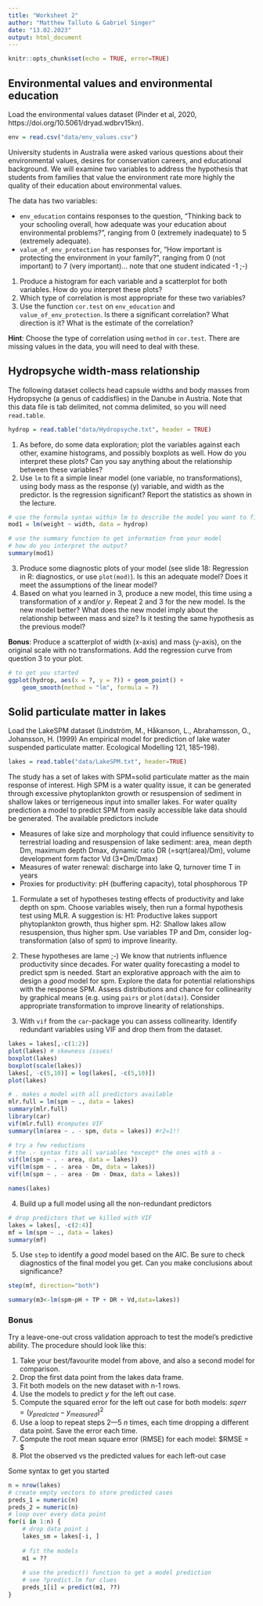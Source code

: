 ```yaml
---
title: "Worksheet 2"
author: "Matthew Talluto & Gabriel Singer"
date: "13.02.2023"
output: html_document
---
```


```r
knitr::opts_chunk$set(echo = TRUE, error=TRUE)
```

## Environmental values and environmental education

Load the environmental values dataset (Pinder et al, 2020, https://doi.org/10.5061/dryad.wdbrv15kn).

```r
env = read.csv("data/env_values.csv")
```

University students in Australia were asked various questions about their environmental values, desires for conservation careers, and educational background. We will examine two variables to address the hypothesis that students from families that value the environment rate more highly the quality of their education about environmental values.

The data has two variables:

* `env_education` contains responses to the question, "Thinking back to your schooling overall, how adequate was your education about environmental problems?", ranging from 0 (extremely inadequate) to 5 (extremely adequate).
* `value_of_env_protection` has responses for, "How important is protecting the environment in your family?", ranging from 0 (not important) to 7 (very important)... note that one student indicated -1 ;-)

1. Produce a histogram for each variable and a scatterplot for both variables. How do you interpret these plots? 
2. Which type of correlation is most appropriate for these two variables?
3. Use the function `cor.test` on `env_education` and `value_of_env_protection`. Is there a significant correlation? What direction is it? What is the estimate of the correlation?

**Hint**: Choose the type of correlation using `method` in `cor.test`. There are missing values in the data, you will need to deal with these. 


## Hydropsyche width-mass relationship

The following dataset collects head capsule widths and body masses from Hydropsyche (a genus of caddisflies) in the Danube in Austria. Note that this data file is tab delimited, not comma delimited, so you will need `read.table`.

```r
hydrop = read.table("data/Hydropsyche.txt", header = TRUE)
```

1. As before, do some data exploration; plot the variables against each other, examine histograms, and possibly boxplots as well. How do you interpret these plots? Can you say anything about the relationship between these variables?
2. Use `lm` to fit a simple linear model (one variable, no transformations), using body mass as the response (y) variable, and width as the predictor. Is the regression significant? Report the statistics as shown in the lecture.

```r
# use the formula syntax within lm to describe the model you want to fit
mod1 = lm(weight ~ width, data = hydrop)

# use the summary function to get information from your model
# how do you interpret the output?
summary(mod1)
```


3. Produce some diagnostic plots of your model (see slide 18: Regression in R: diagnostics, or use `plot(mod)`). Is this an adequate model? Does it meet the assumptions of the linear model?
4. Based on what you learned in 3, produce a new model, this time using a transformation of $x$ and/or $y$. Repeat 2 and 3 for the new model. Is the new model better? What does the new model imply about the relationship between mass and size? Is it testing the same hypothesis as the previous model?

**Bonus**: Produce a scatterplot of width (x-axis) and mass (y-axis), on the original scale with no transformations. Add the regression curve from question 3 to your plot.

```r
# to get you started
ggplot(hydrop, aes(x = ?, y = ?)) + geom_point() + 
	geom_smooth(method = "lm", formula = ?)
```



## Solid particulate matter in lakes

Load the LakeSPM dataset (Lindström, M., Håkanson, L., Abrahamsson, O., Johansson, H. (1999) An empirical model for prediction of lake water suspended particulate matter. Ecological Modelling 121, 185–198).

```r
lakes = read.table("data/LakeSPM.txt", header=TRUE)
```

The study has a set of lakes with SPM=solid particulate matter as the main response of interest. High SPM is a water quality issue, it can be generated through excessive phytoplankton growth or resuspension of sediment in shallow lakes or terrigeneous input into smaller lakes. For water quality prediction a model to predict SPM from easily accessible lake data should be generated. The available predictors include

* Measures of lake size and morphology that could influence sensitivity to terrestrial loading and resuspension of lake sediment: area, mean depth Dm, maximum depth Dmax, dynamic ratio DR (=sqrt(area)/Dm), volume development form factor Vd (3*Dm/Dmax)
* Measures of water renewal: discharge into lake Q, turnover time T in years
* Proxies for productivity: pH (buffering capacity), total phosphorous TP

1. Formulate a set of hypotheses testing effects of productivity and lake depth on spm. Choose variables wisely, then run a formal hypothesis test using MLR.
A suggestion is:
H1: Productive lakes support phytoplankton growth, thus higher spm.
H2: Shallow lakes allow resuspension, thus higher spm.
Use variables TP and Dm, consider log-transformation (also of spm) to improve linearity.

2. These hypotheses are lame ;-) We know that nutrients influence productivity since decades. For water quality forecasting a model to predict spm is needed. Start an explorative approach with the aim to design a *good* model for spm. Explore the data for potential relationships with the response SPM. Assess distributions and chance for collinearity by graphical means (e.g. using `pairs` or `plot(data)`). Consider appropriate transformation to improve linearity of relationships.
3. With `vif` from the `car`-package you can assess collinearity. Identify redundant variables using VIF and drop them from the dataset.

```r
lakes = lakes[,-c(1:2)]
plot(lakes) # skewness issues!
boxplot(lakes)
boxplot(scale(lakes))
lakes[, -c(5,10)] = log(lakes[, -c(5,10)])
plot(lakes)

# . makes a model with all predictors available
mlr.full = lm(spm ~ ., data = lakes) 
summary(mlr.full)
library(car)
vif(mlr.full) #computes VIF
summary(lm(area ~ . - spm, data = lakes)) #r2=1!!

# try a few reductions
# the .- syntax fits all variables *except* the ones with a -
vif(lm(spm ~ . - area, data = lakes))
vif(lm(spm ~ . - area - Dm, data = lakes))
vif(lm(spm ~ . - area - Dm - Dmax, data = lakes))

names(lakes)

```

4. Build up a full model using all the non-redundant predictors
```r
# drop predictors that we killed with VIF
lakes = lakes[, -c(2:4)]
mf = lm(spm ~ ., data = lakes)
summary(mf)
```

5. Use `step` to identify a *good* model based on the AIC. Be sure to check diagnostics of the final model you get. Can you make conclusions about significance?

```r
step(mf, direction="both")

summary(m3<-lm(spm~pH + TP + DR + Vd,data=lakes))
```


### Bonus

Try a leave-one-out cross validation approach to test the model's predictive ability. The procedure should look like this:

1. Take your best/favourite model from above, and also a second model for comparison. 
2. Drop the first data point from the lakes data frame.
3. Fit both models on the new dataset with n-1 rows.
4. Use the models to predict $y$ for the left out case.
5. Compute the squared error for the left out case for both models: $sqerr = (y_{predicted} - y_{measured})^2$
6. Use a loop to repeat steps 2—5 $n$ times, each time dropping a different data point. Save the error each time.
7. Compute the root mean square error (RMSE) for each model: $RMSE = \sqrt{\mathrm{mean}(sqerr)} $
8. Plot the observed vs the predicted values for each left-out case

Some syntax to get you started
```r
n = nrow(lakes)
# create empty vectors to store predicted cases
preds_1 = numeric(n)
preds_2 = numeric(n)
# loop over every data point
for(i in 1:n) {
	# drop data point i
	lakes_sm = lakes[-i, ]
	
	# fit the models
	m1 = ??
		
	# use the predict() function to get a model prediction
	# see ?predict.lm for clues
	preds_1[i] = predict(m1, ??)
}
```


